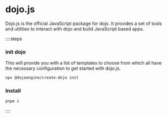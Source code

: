 
# dojo.js

Dojo.js is the official JavaScript package for dojo. It provides a set of tools and utilities to interact with dojo and build JavaScript based apps.

::::steps

### init dojo

This will provide you with a list of templates to choose from which all have the necessary configuration to get started with dojo.js.

```sh
npx @dojoengine/create-dojo init
```

### Install

```sh
pnpm i
```

::::

<div className="grid grid-cols-2 gap-8">
    <LinkCard
        title="JavaScript Docs"
        description="Learn how to get started with Dojo.js and build your first application."
        href="https://github.com/dojoengine/dojo.js"
    />
</div>
